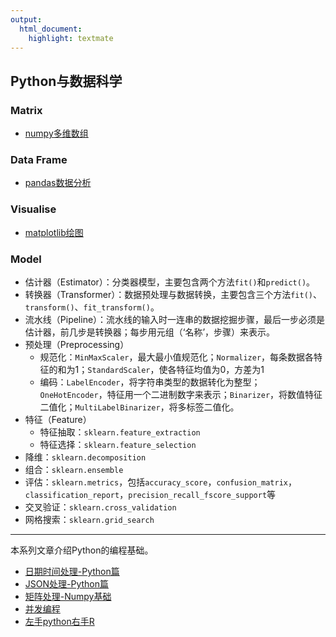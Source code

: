 ```yaml
---
output:
  html_document:
    highlight: textmate
---
```



## Python与数据科学
### Matrix
- [numpy多维数组](py_numpy_ndarray.html)

### Data Frame
- [pandas数据分析](python_pandas.html)

### Visualise
- [matplotlib绘图](python_matplotlib.html)

### Model
- 估计器（Estimator）：分类器模型，主要包含两个方法`fit()`和`predict()`。
- 转换器（Transformer）：数据预处理与数据转换，主要包含三个方法`fit()`、`transform()`、`fit_transform()`。
- 流水线（Pipeline）：流水线的输入时一连串的数据挖掘步骤，最后一步必须是估计器，前几步是转换器；每步用元组（'名称'，步骤）来表示。
- 预处理（Preprocessing）
    + 规范化：`MinMaxScaler`，最大最小值规范化；`Normalizer`，每条数据各特征的和为1；`StandardScaler`，使各特征均值为0，方差为1
    + 编码：`LabelEncoder`，将字符串类型的数据转化为整型；`OneHotEncoder`，特征用一个二进制数字来表示；`Binarizer`，将数值特征二值化；`MultiLabelBinarizer`，将多标签二值化。
- 特征（Feature）
    + 特征抽取：`sklearn.feature_extraction`
    + 特征选择：`sklearn.feature_selection`
- 降维：`sklearn.decomposition`
- 组合：`sklearn.ensemble`
- 评估：`sklearn.metrics`，包括`accuracy_score`，`confusion_matrix`，`classification_report`，`precision_recall_fscore_support`等
- 交叉验证：`sklearn.cross_validation`
- 网格搜索：`sklearn.grid_search`

<hr>





本系列文章介绍Python的编程基础。

+ [日期时间处理-Python篇](Python_datetime.html)
+ [JSON处理-Python篇](Python_JSON.html)
+ [矩阵处理-Numpy基础](python_numpy.html)
+ [并发编程](python_parallel.html)
+ [左手python右手R](left_python_right_r.html)